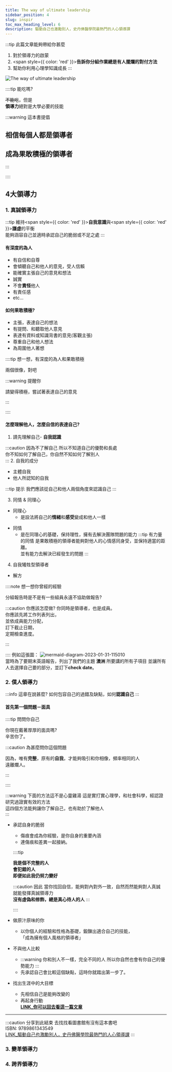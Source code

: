---
title: The way of ultimate leadership
sidebar_position: 4
slug: inspir
toc_max_heading_level: 6
description: 驅動自己也激勵別人，史丹佛醫學院最熱門的人心領導課
---

:::tip 此篇文章能夠帶給你甚麼
1. 對於領導力的啟蒙
2. <span style={{ color: 'red' }}><b>告訴你分組作業總是有人擺爛的對付方法</b></span>
3. 幫助你利用心理學知識成長
:::

![The way of ultimate leadership](https://e.brid.cf/i/2023/01/31/icbb8h.webp)  

::::tip 能吃嗎?

~~不能吃~~，但是  
**領導力**絕對是大學必要的技能

:::warning 這本書提倡 
## 相信每個人都是領導者
## 成為果敢積極的領導者
:::

::::

## 4大領導力
### 1. 真誠領導力
:::tip
維持<span style={{ color: 'red' }}><b>自我意識</b></span>與<span style={{ color: 'red' }}><b>謙虛</b></span>的平衡  
能夠涵容自己並適時承認自己的脆弱或不足之處
:::

#### 有深度的為人
- 有自信和自尊
- 會傾聽自己和他人的意見，受人信賴
- 能確實主張自己的意見和想法
- 誠實
- 不會**責怪**他人
- 有責任感
- etc...

#### 如何果敢積極?
- 主張，表達自己的想法
- 有提問、和聽取他人意見
- 表達有資料或知識背書的意見(客觀主張)
- 尊重自己和他人想法
- 為周圍他人著想

::::tip 想一想，有深度的為人和果敢積極

兩個很像，對吧

:::warning 提醒你 

請變得積極，嘗試著表達自己的意見

:::

::::

#### 怎麼理解他人，怎麼自信的表達自己?

1. 請先理解自己- **自我認識**

:::caution 因為不了解自己
所以不知道自己的優勢和長處  
你不知如何了解自己，你自然不知如何了解別人  
:::
2. 自我的成分
- 主體自我
- 他人所認知的自我

:::tip 提示
我們應該從自己和他人兩個角度來認識自己
:::
  
3. 同情 & 同理心
- 同理心
  - 是設法將自己的**情緒**和**感受**變成和他人一樣
* 同情
  - 是在同理心的基礎，保持理性，擁有去解決團隊問題的能力
  :::tip 有力量的同情
  是果敢積極的領導者能夠對他人的心情感同身受，並保持適當的距離。  
  並有能力去解決已經發生的問題
  :::

4. 自我犧牲型領導者
* 解方

::::note 想一想你曾經的經驗

分組報告時是不是有一些組員永遠不協助做報告?

:::caution 你應該怎麼做?
你同時是領導者，也是成員。  
你應該先將工作列表列出，  
並依成員能力分配，  
訂下截止日期，  
定期檢查進度。 

:::

::::
例如這張圖：
![mermaid-diagram-2023-01-31-115010](https://e.brid.cf/i/2023/01/31/j0rmk3.svg)  
當時為了要期末英語報告，列出了我們的主題 **澳洲**
所要講的所有子項目
並讓所有人去選擇自己要的部分，並訂下**check date**。


### 2. 僕人領導力

:::info 這章在說甚麼?
如何包容自己的過錯及缺點，如何**認識自己**
:::

#### 首先第一個問題－面具

::::tip 問問你自己

你現在戴著厚厚的面具嗎?  
辛苦你了。

:::caution 為甚麼問你這個問題

因為，唯有**完整**，原有的**自我**，才能夠吸引和你相像，頻率相同的人  
遠離爛人。

:::

::::

:::warning 下面的方法這不是心靈雞湯
這是實打實心理學，和社會科學，經認證研究過證實有效的方法  
這四個方法能夠讓你了解自己，也有助於了解他人  
:::

- 承認自身的脆弱
  - 傷痕會成為你經驗，是你自身的重要內涵
  - 連傷痕和差異一起接納。

  ::::tip

  **我是個不完整的人**  
  **會犯錯的人**  
  **即便如此我仍努力變好**  

  :::caution 因此
  當你找回自信，能夠對內對外一致，自然而然能夠對人真誠  
  就能發揮真誠領導力  
  **沒有虛偽和修飾，總是真心待人的人**
  :::

  ::::
- 做原汁原味的你
  - 以你個人的經驗和性格為基礎，鍛鍊出適合自己的技能，  
  「成為擁有個人風格的領導者」
- 不與他人比較
  - :::warning 你和別人不一樣，完全不同的人
    所以你自然也會有你自己的優勢能力
    :::
  - 先承認自己會比較這個缺點，這時你就踏出第一步了。
- 找出生涯中的大目標
  - 先相信自己是能夠改變的 
  - 再起身行動  
  [**LINK_你可以回去看這一篇文章**](chsc/life)


--------
:::caution 分享到此結束
去找找看圖書館有沒有這本書吧  
ISBN: 9789861343549  
[LINK_驅動自己也激勵別人，史丹佛醫學院最熱門的人心領導課](https://www.google.com/search?q=%E9%A9%85%E5%8B%95%E8%87%AA%E5%B7%B1%E4%B9%9F%E6%BF%80%E5%8B%B5%E5%88%A5%E4%BA%BA%EF%BC%8C%E5%8F%B2%E4%B8%B9%E4%BD%9B%E9%86%AB%E5%AD%B8%E9%99%A2%E6%9C%80%E7%86%B1%E9%96%80%E7%9A%84%E4%BA%BA%E5%BF%83%E9%A0%98%E5%B0%8E%E8%AA%B2)
:::
### 3. 變革領導力
### 4. 跨界領導力
